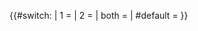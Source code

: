 {{#switch:{{{1}}}
| 1 = {{User_Dalian|{{{2}}}}}
| 2 = {{User_Dalian_2|{{{2}}}}}
| both = {{User_Dalian|{{{2}}}}}{{User_Dalian_2|{{{3}}}}}
| #default  = {{User_Dalian}}
}}
<noinclude>{{Documentation}}</noinclude>